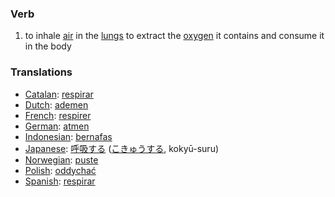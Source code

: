 === Verb ===

# to inhale [[air]] in the [[lung]]s to extract the [[oxygen]] it contains and consume it in the body

=== Translations ===
*[[Catalan]]: [[respirar]]
*[[Dutch]]: [[ademen]]
*[[French]]: [[respirer]]
*[[German]]: [[atmen]]
*[[Indonesian]]: [[nafas|bernafas]]
*[[Japanese]]: [[呼吸]]する ([[こきゅう]]する, kokyū-suru)
*[[Norwegian]]: [[puste]]
*[[Polish]]: [[oddychać]]
*[[Spanish]]: [[respirar]]